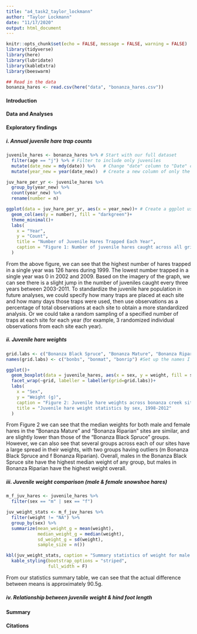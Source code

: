 ```yaml
---
title: "a4_task2_taylor_lockmann"
author: "Taylor Lockmann"
date: "11/17/2020"
output: html_document
---
```


```r
knitr::opts_chunk$set(echo = FALSE, message = FALSE, warning = FALSE)
library(tidyverse)
library(here)
library(lubridate)
library(kableExtra)
library(beeswarm)
```

```r
## Read in the data
bonanza_hares <- read.csv(here("data", "bonanza_hares.csv"))
```

#### Introduction


#### Data and Analyses


#### Exploratory findings

##### i. Annual juvenile hare trap counts

```r
juvenile_hares <- bonanza_hares %>% # Start with our full dataset
  filter(age == "j") %>% # Filter to include only juveniles
  mutate(date_new = mdy(date)) %>%   # Change "date" column to "Date" class
  mutate(year_new = year(date_new))  # Create a new column of only the year

juv_hare_per_yr <- juvenile_hares %>% 
  group_by(year_new) %>% 
  count(year_new) %>% 
  rename(number = n)

ggplot(data = juv_hare_per_yr, aes(x = year_new))+ # Create a ggplot using the data we rearranged, with "year" as our x-axis
  geom_col(aes(y = number), fill = "darkgreen")+
  theme_minimal()+
  labs(
    x = "Year",
    y = "Count",
    title = "Number of Juvenile Hares Trapped Each Year",
    caption = "Figure 1: Number of juvenile hares caught across all grid sites during each year"
  )
```


From the above figure, we can see that the highest number of hares trapped in a single year was 126 hares during 1999. The lowest number trapped in a single year was 0 in 2002 and 2009. Based on the imagery of the graph, we can see there is a slight jump in the number of juveniles caught every three years between 2003-2011. To standardize the juvenile hare population in future analyses, we could specify how many traps are placed at each site and how many days those traps were used, then use observations as a percentage of total observations at each site to obtain a more standardized analysis. Or we could take a random sampling of a specified number of traps at each site for each year (for example, 3 randomized individual observations from each site each year). 


##### ii. Juvenile hare weights

```r
grid.labs <- c("Bonanza Black Spruce", "Bonanza Mature", "Bonanza Riparian")
names(grid.labs) <- c("bonbs", "bonmat", "bonrip") #Set up the names I want each of the facets to be called - make sure they match up in the vectors.

ggplot()+
  geom_boxplot(data = juvenile_hares, aes(x = sex, y = weight, fill = sex))+
  facet_wrap(~grid, labeller = labeller(grid=grid.labs))+
  labs(
    x = "Sex",
    y = "Weight (g)",
    caption = "Figure 2: Juvenile hare weights across bonanza creek sites",
    title = "Juvenile hare weight statistics by sex, 1998-2012"
  )
```

From Figure 2 we can see that the median weights for both male and female hares in the "Bonanza Mature" and "Bonanza Riparian" sites are similar, and are slightly lower than those of the "Bonanza Black Spruce" groups. However, we can also see that several groups across each of our sites have a large spread in their weights, with two groups having outliers (m Bonanza Black Spruce and f Bonanza Riparian). Overall, males in the Bonanza Black Spruce site have the highest median weight of any group, but males in Bonanza Riparian have the highest weight overall.  

##### iii. Juvenile weight comparison (male & female snowshoe hares)

```r
m_f_juv_hares <- juvenile_hares %>% 
  filter(sex == "m" | sex == "f")

juv_weight_stats <- m_f_juv_hares %>% 
  filter(weight != "NA") %>% 
  group_by(sex) %>% 
  summarize(mean_weight_g = mean(weight),
            median_weight_g = median(weight),
            sd_weight_g = sd(weight),
            sample_size = n())

kbl(juv_weight_stats, caption = "Summary statistics of weight for male and female juvenile hares") %>% 
  kable_styling(bootstrap_options = "striped",
                full_width = F)
```

From our statistics summary table, we can see that the actual difference between means is approximately 90.5g. 

##### iv. Relationship between juvenile weight & hind foot length

#### Summary


#### Citations